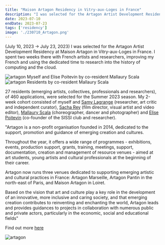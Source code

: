 ```yaml
---
title: "Maison Artagon Residency in Vitry-aux-Loges in France"
description: "I was selected for the Artagon Artist Development Residency at Maison Artagon in Vitry-aux-Loges in France. I spent two weeks there with French artists and researchers, improving my French and using the dedicated time to research into the history of computing and the cloud. (July 10, 2023 → July 23, 2023)"
date: 2023-07-10
endDate: 2023-07-23
tags: ['residency']
image: './230710_Artagon.png'
---
```



(July 10, 2023 → July 23, 2023) I was selected for the Artagon Artist Development Residency at Maison Artagon in Vitry-aux-Loges in France. I spent two weeks there with French artists and researchers, improving my French and using the dedicated time to research into the history of computing and the cloud. 

![artagon](230710_Artagon1.jpg) Myself and Elise Poitevin by co-resident Mallaury Scala
![artagon](230710_Artagon2.jpg) Residents by co-resident Mallaury Scala

27 residents (emerging artists, collectives, professionals and researchers), of 460 applications, were selected for the Summer 2023 season. My 2-week cohort consisted of myself and [Samy Lagrange](https://linktr.ee/samy.lagrange) (researcher, art critic and independent curator), [Sacha Rey](https://fragil.fr/) (film director, visual artist and video editor), [Mallaury Scala](https://www.p-o-l-e.com/mallaury) (choreographer, dancer and photographer) and [Elise Poitevin](https://sissi-club.com/a-propos-2/) (co-founder of the SISSI club and researcher).

"Artagon is a non-profit organisation founded in 2014, dedicated to the support,
promotion and guidance of emerging creation and cultures.

Throughout the year, it offers a wide range of programmes - exhibitions, events,
production support, grants, training, meetings, support, documentation, creation and
management of resource venues - aimed at art students, young artists and cultural
professionals at the beginning of their career.

Artagon now runs three venues dedicated to supporting emerging artistic and cultural
practices in France: Artagon Marseille, Artagon Pantin in the north-east of Paris, and
Maison Artagon in Loiret.

Based on the vision that art and culture play a key role in the development of an
innovative, more inclusive and caring society, and that emerging creation contributes to
reinventing and enchanting the world, Artagon leads and provides guidances to projects
in collaboration with numerous public and private actors, particularly in the economic,
social and educational fields"

Find out more [here](https://www.artagon.org/lieux/maison-artagon/)

![artagon](230710_Artagon3.jpg)